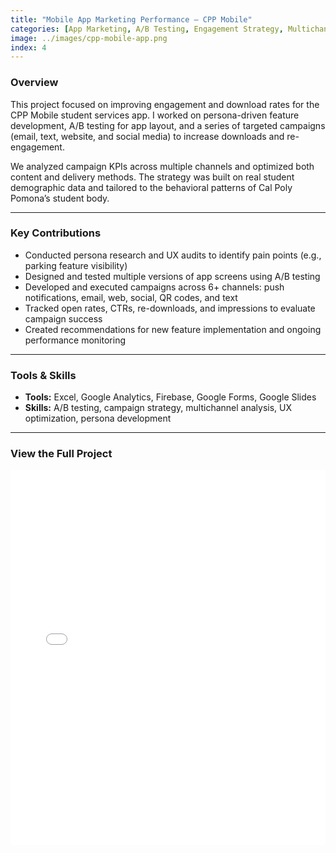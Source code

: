 ```yaml
---
title: "Mobile App Marketing Performance – CPP Mobile"
categories: [App Marketing, A/B Testing, Engagement Strategy, Multichannel Campaign, Analytics]
image: ../images/cpp-mobile-app.png
index: 4
---
```


### Overview

This project focused on improving engagement and download rates for the CPP Mobile student services app. I worked on persona-driven feature development, A/B testing for app layout, and a series of targeted campaigns (email, text, website, and social media) to increase downloads and re-engagement.

We analyzed campaign KPIs across multiple channels and optimized both content and delivery methods. The strategy was built on real student demographic data and tailored to the behavioral patterns of Cal Poly Pomona's student body.

---

### Key Contributions

- Conducted persona research and UX audits to identify pain points (e.g., parking feature visibility)
- Designed and tested multiple versions of app screens using A/B testing
- Developed and executed campaigns across 6+ channels: push notifications, email, web, social, QR codes, and text
- Tracked open rates, CTRs, re-downloads, and impressions to evaluate campaign success
- Created recommendations for new feature implementation and ongoing performance monitoring

---

### Tools & Skills

- **Tools:** Excel, Google Analytics, Firebase, Google Forms, Google Slides  
- **Skills:** A/B testing, campaign strategy, multichannel analysis, UX optimization, persona development

---

### View the Full Project

<iframe src="../docs/IBM 3292 Final Presentation Group C .pdf" width="100%" height="600px" style="border: none;"></iframe>
